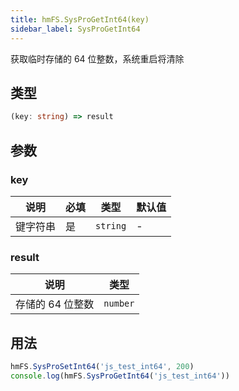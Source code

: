 ```yaml
---
title: hmFS.SysProGetInt64(key)
sidebar_label: SysProGetInt64
---
```


获取临时存储的 64 位整数，系统重启将清除

## 类型

```ts
(key: string) => result
```

## 参数

### key

| 说明     | 必填 | 类型     | 默认值 |
| -------- | ---- | -------- | ------ |
| 键字符串 | 是   | `string` | -      |

### result

| 说明             | 类型     |
| ---------------- | -------- |
| 存储的 64 位整数 | `number` |

## 用法

```js
hmFS.SysProSetInt64('js_test_int64', 200)
console.log(hmFS.SysProGetInt64('js_test_int64'))
```
